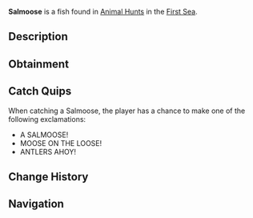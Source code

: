{{FishInfobox
|image          = Salmoose.png
|rarity         = Limited
|event          = Animal Hunt
|sea            = First Sea
|location       = [[Animals]]
|sublocation    = 
|sources        = Fishing Rod
|radar_location = 
|prog_speed     = -50
|xp             = 3400
|weather        = Clear
|time           = 
|season         = Winter
|bait           = Truffle Worm
|base_weight    = 300
|base_value     = 3500
|weight_range   = 205
|base_chance    = 20
|base_resil     = 15
}}
'''Salmoose''' is a {{Rarity|Limited}} fish found in [[Animal Hunt]]s in the [[First Sea]].

== Description ==
{{Description|A majestic fish with antlers, swimming through icy streams.|Bestiary Entry}}

== Obtainment ==
{{Description|Its antlers sway where snow dusts the water.|Bestiary Hint}}
{{Fish Availability|
Animal Hunt/First Sea
|top_rods      = 
Krampus's Rod\92877.07\196734.19;
Leviathan's Fang Rod\91413.88\360767.96;
Magma Rod\90495.61\191689.72;
Plastic Rod\77326.54\232637.45;
Ethereal Prism Rod\72662.46\235131.06;
Buddy Bond Rod\63528.83\146077.2;
Rapid Rod\54638.84\277201.69;
Trident Rod\68548.94\271763.39;
Free Spirit Rod\72071.27\266376.51;
Firefly Rod\48347\251917.57;
Adventurer's Rod\44194.13\230214.76;
Fischer's Rod\47207.37\233045.27;
Seraphic Rod\69176.73\237261.2;
No-Life Rod\67323.44\248604.2;
Rod Of The Forgotten Fang\63460.3\224539.76;
Challenger's Rod\61342.88\230924.71;
Rod Of The Exalted One\56137.14\215868.54;
Rod Of The Depths\55532.85\196884.97;
Zeus Rod\53204.66\200112.31;
Verdant Shear Rod\51705.22\199425.28;
Blazebringer Rod\50954.71\191649.82;
Depthseeker Rod\48466.65\188549.8;
Avalanche Rod\43039.54\168019.55;
Volcanic Rod\41533.05\156213.26;
Steady Rod\16553.42\56174.68
|recommended   = Ethereal Prism Rod
}}

== Catch Quips ==
When catching a Salmoose, the player has a chance to make one of the following exclamations:
* A SALMOOSE!
* MOOSE ON THE LOOSE!
* ANTLERS AHOY!

== Change History ==
{{Change History|{{subst:Current Version}}}}

== Navigation ==
{{Fish Navbox|Animals}}